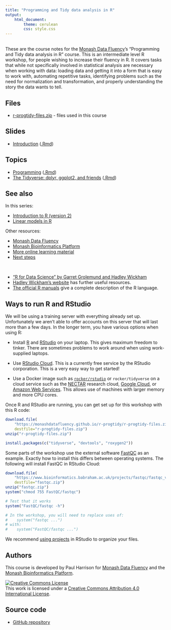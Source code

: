 ```yaml
---
title: "Programming and Tidy data analysis in R"
output: 
    html_document:
        theme: cerulean
        css: style.css
---
```


<br>
These are the course notes for the [Monash Data Fluency](https://www.monash.edu/data-fluency)'s "Programming and Tidy data analysis in R" course. This is an intermediate level R workshop, for people wishing to increase their fluency in R. It covers tasks that while not specifically involved in statistical analysis are necessary when working with data: loading data and getting it into a form that is easy to work with, automating repetitive tasks, identifying problems such as the need for normalization and transformation, and properly understanding the story the data wants to tell.

## Files

* [r-progtidy-files.zip](r-progtidy-files.zip) - files used in this course

## Slides

* [Introduction](slides/introduction.html) ([.Rmd](slides/introduction.Rmd))

## Topics

* [Programming](topics/programming.html) ([.Rmd](topics/programming.Rmd))
* [The Tidyverse: dplyr, ggplot2, and friends](topics/tidyverse.html) ([.Rmd](topics/tidyverse.Rmd))

## See also

In this series:

* [Introduction to R (version 2)](https://monashdatafluency.github.io/r-intro-2/)
* [Linear models in R](https://monashbioinformaticsplatform.github.io/r-linear/)

Other resources:

* [Monash Data Fluency](https://www.monash.edu/data-fluency)
* [Monash Bioinformatics Platform](https://www.monash.edu/researchinfrastructure/bioinformatics)
* [More online learning material](https://monashdatafluency.github.io/resources/)
* [Next steps](https://monashdatafluency.github.io/r-intro-2/next-steps.html)

<br>

* ["R for Data Science" by Garret Grolemund and Hadley Wickham](https://r4ds.had.co.nz/)
* [Hadley Wickham's website](http://hadley.nz/) has further useful resources.
* [The official R manuals](https://cran.r-project.org/manuals.html) give a complete description of the R language.


## Ways to run R and RStudio

We will be using a training server with everything already set up. Unfortunately we aren't able to offer accounts on this server that will last more than a few days. In the longer term, you have various options when using R:

* Install [R](https://cran.rstudio.com/) and [RStudio](https://www.rstudio.com/products/rstudio/download/) on your laptop. This gives maximum freedom to tinker. There are sometimes problems to work around when using work-supplied laptops.

* Use [RStudio Cloud](https://rstudio.cloud/). This is a currently free service by the RStudio corporation. This is a very easy way to get started!

* Use a Docker image such as [`rocker/rstudio`](https://github.com/rocker-org/rocker-versioned/blob/master/rstudio/README.md) or `rocker/tidyverse` on a cloud service such as the [NECTAR](https://nectar.org.au/) research cloud, [Google Cloud](https://cloud.google.com/), or [Amazon Web Services](https://aws.amazon.com/). This allows use of machines with larger memory and more CPU cores.

Once R and RStudio are running, you can get set up for this workshop with this R code:

```r
download.file(
    "https://monashdatafluency.github.io/r-progtidy/r-progtidy-files.zip",
    destfile="r-progtidy-files.zip")
unzip("r-progtidy-files.zip")

install.packages(c("tidyverse", "devtools", "roxygen2"))
```

Some parts of the workshop use the external software [FastQC](https://www.bioinformatics.babraham.ac.uk/projects/fastqc/) as an example. Exactly how to install this differs between operating systems. The following will install FastQC in RStudio Cloud:

```r
download.file(
    "https://www.bioinformatics.babraham.ac.uk/projects/fastqc/fastqc_v0.11.8.zip",
    destfile="fastqc.zip")
unzip("fastqc.zip")
system("chmod 755 FastQC/fastqc")

# Test that it works
system("FastQC/fastqc -h")

# In the workshop, you will need to replace uses of:
#    system("fastqc ...")
# with:
#    system("FastQC/fastqc ...")
```

We recommend [using projects](https://support.rstudio.com/hc/en-us/articles/200526207-Using-Projects) in RStudio to organize your files.

## Authors

This course is developed by Paul Harrison for [Monash Data Fluency](https://www.monash.edu/data-fluency) and the [Monash Bioinformatics Platform](https://www.monash.edu/researchinfrastructure/bioinformatics).

<a rel="license" href="http://creativecommons.org/licenses/by/4.0/"><img alt="Creative Commons License" style="border-width:0" src="figures/CC-BY.png" /></a><br />This work is licensed under a <a rel="license" href="http://creativecommons.org/licenses/by/4.0/">Creative Commons Attribution 4.0 International License</a>.

## Source code

* [GitHub repository](https://github.com/MonashDataFluency/r-progtidy)




